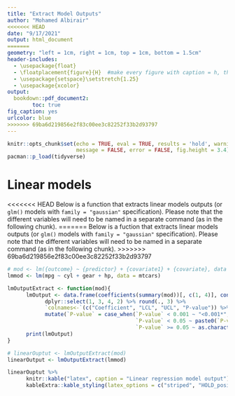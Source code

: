 ```yaml
---
title: "Extract Model Outputs"
author: "Mohamed Albirair"
<<<<<<< HEAD
date: "9/17/2021"
output: html_document
=======
geometry: "left = 1cm, right = 1cm, top = 1cm, bottom = 1.5cm"
header-includes:
  - \usepackage{float}
  - \floatplacement{figure}{H}  #make every figure with caption = h, this was the fix
  - \usepackage{setspace}\setstretch{1.25}
  - \usepackage{xcolor}
output:
  bookdown::pdf_document2:
        toc: true
fig_caption: yes
urlcolor: blue
>>>>>>> 69ba6d219856e2f83c00ee3c82252f33b2d93797
---
```


```r
knitr::opts_chunk$set(echo = TRUE, eval = TRUE, results = 'hold', warning = FALSE,
                      message = FALSE, error = FALSE, fig.height = 3.4)
pacman::p_load(tidyverse)
```

# Linear models

<<<<<<< HEAD
Below is a function that extracts linear models outputs (or `glm()` models with `family = "gaussian"` specification). Please note that the different variables will need to be named in a separate command (as in the following chunk).
=======
Below is a fuction that extracts linear models outputs (or `glm()` models with `family = "gaussian"` specification). Please note that the different variables will need to be named in a separate command (as in the following chunk).
>>>>>>> 69ba6d219856e2f83c00ee3c82252f33b2d93797

```r

# mod <- lm({outcome} ~ {predictor} + {covariate1} + {covariate}, data = {dataset})
lmmod <- lm(mpg ~ cyl + gear + hp, data = mtcars)

lmOutputExtract <- function(mod){
      lmOutput <- data.frame(coefficients(summary(mod))[, c(1, 4)], confint(mod)) %>%
            dplyr::select(1, 3, 4, 2) %>% round(., 3) %>%
            `colnames<-`(c("Coefficient", "LCL", "UCL", "P-value")) %>%
            mutate(`P-value` = case_when(`P-value` < 0.001 ~ "<0.001*",
                                         `P-value` < 0.05 ~ paste0(`P-value`,"*"),
                                         `P-value` >= 0.05 ~ as.character(`P-value`)))
      print(lmOutput)
}

# linearOuptut <- lmOutputExtract(mod)
linearOutput <- lmOutputExtract(lmmod)
```

```r
linearOuptut %>%
      knitr::kable("latex", caption = "Linear regression model output") %>%
      kableExtra::kable_styling(latex_options = c("striped", "HOLD_position"), fixed_thead = T)
```